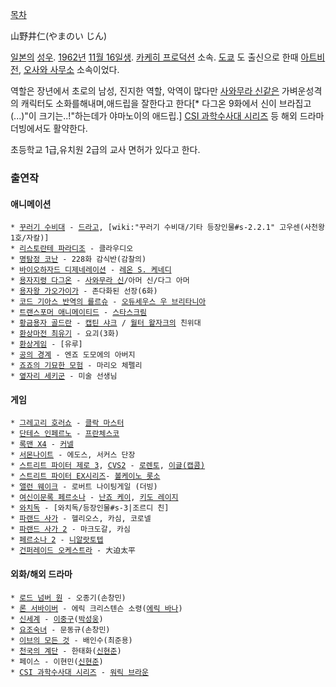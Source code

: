 [[목차]]

山野井仁(やまのい じん)

[[일본]]의 [[성우]]. [[1962년]] [[11월 16일]]생. [[카케히 프로덕션]] 소속. [[도쿄]] 도 출신으로 한때 [[아트비전]], [[오사와 사무소]] 소속이었다.

역할은 장년에서 초로의 남성, 진지한 역할, 악역이 많다만 [[사와무라 신]]같은 가벼운성격의 캐릭터도 소화를해내며,애드립을 잘한다고 한다[* 다그온 9화에서 신이 브라집고(...)"이 크기는..!"하는데가 야마노이의 애드립.] [[CSI 과학수사대 시리즈]] 등 해외 드라마 더빙에서도 활약한다.

초등학교 1급,유치원 2급의 교사 면허가 있다고 한다.

=== 출연작 ===
==== 애니메이션 ====
 * [[꾸러기 수비대]] - [[드라고]], [wiki:"꾸러기 수비대/기타 등장인물#s-2.2.1" 고우센(사천왕1호/자칼)]
 * [[리스토란테 파라디조]] - 클라우디오
 * [[명탐정 코난]] - 228화 감식반(감찰의)
 * [[바이오하자드 디제네레이션]] - [[레온 S. 케네디]]
 * [[용자지령 다그온]] - [[사와무라 신]]/아머 신/다그 아머
 * [[용자왕 가오가이가]] - 존다화된 선장(6화)
 * [[코드 기아스 반역의 를르슈]] - [[오듀세우스 우 브리타니아]]
 * [[트랜스포머 애니메이티드]] - [[스타스크림]]
 * [[황금용자 골드란]] - [[캡틴 샤크]] / [[월터 왈자크]]의 친위대
 * [[환상마전 최유기]] - 요괴(3화)
 * [[환상게임]] - [유루]
 * [[공의 경계]] - 엔죠 도모에의 아버지
 * [[죠죠의 기묘한 모험]] - 마리오 체펠리
 * [[옆자리 세키군]] - 미술 선생님

==== 게임 ====
 * [[그레고리 호러쇼]] - [[클락 마스터]]
 * [[단테스 인페르노]] - [[프란체스코]]
 * [[록맨 X4]] - [[커넬]]
 * [[서몬나이트]] - 에도스, 서커스 단장
 * [[스트리트 파이터 제로 3]], [[CVS2]] - [[로렌토]], [[이글(캡콤)]]
 * [[스트리트 파이터 EX]]시리즈- [[볼케이노 롯소]]
 * [[앨런 웨이크]] - 로버트 나이팅게일 (더빙)
 * [[여신이문록 페르소나]] - [[난죠 케이]], [[키도 레이지]]
 * [[와치독]] - [와치독/등장인물#s-3|조르디 친]
 * [[파랜드 사가]] - 헬리오스, 카심, 코로넬
 * [[파랜드 사가 2]] - 마크도갈, 카심
 * [[페르소나 2]] - [[니알랏토텝]]
 * [[건퍼레이드 오케스트라]] - 大迫太平

==== 외화/해외 드라마 ==== 
 * [[로드 넘버 원]] - 오종기(손창민)
 * [[론 서바이버]] - 에릭 크리스텐슨 소령([[에릭 바나]])
 * [[신세계(영화)|신세계]] - [[이중구]]([[박성웅]])
 * [[요조숙녀]] - 문동규(손창민)
 * [[이브의 모든 것]] - 배인수(최준용)
 * [[천국의 계단]] - 한태화([[신현준]])
 * 페이스 - 이현민([[신현준]])
 * [[CSI 과학수사대 시리즈]] - [[워릭 브라운]]
